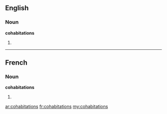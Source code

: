 ==English==

===Noun===
'''cohabitations'''

# {{plural of|[[cohabitation]]}}

----

==French==

===Noun===
'''cohabitations''' {{f|p}}

# {{plural of|[[cohabitation#French|cohabitation]]|lang=fr}}

[[ar:cohabitations]]
[[fr:cohabitations]]
[[my:cohabitations]]